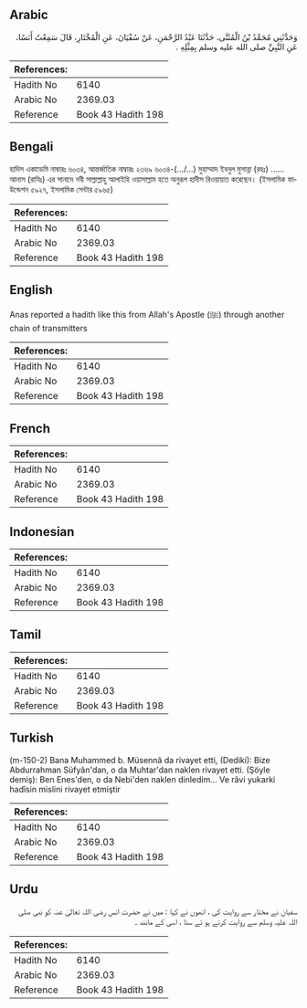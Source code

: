 ## Arabic


<div dir="rtl" lang="ar" style={{fontSize:'larger',backgroundColor:'#f8f9fa',padding:20}}>
وَحَدَّثَنِي مُحَمَّدُ بْنُ الْمُثَنَّى، حَدَّثَنَا عَبْدُ الرَّحْمَنِ، عَنْ سُفْيَانَ، عَنِ الْمُخْتَارِ، قَالَ سَمِعْتُ أَنَسًا، عَنِ النَّبِيِّ صلى الله عليه وسلم بِمِثْلِهِ ‏.‏
</div>
<div style={{backgroundColor:'#f8f9fa',padding:20, marginBottom: 10}}><table> <thead> <tr> <th>References:</th> <th></th> </tr> </thead> <tbody><tr><td>Hadith No</td><td>6140</td></tr><tr><td>Arabic No</td><td>2369.03</td></tr><tr><td>Reference</td><td>Book 43 Hadith 198</td></tr></tbody></table></div>

## Bengali


<div dir="ltr" lang="bn" style={{fontSize:'larger',backgroundColor:'#f8f9fa',padding:20}}>
হাদিস একাডেমি নাম্বারঃ ৬০৩৪, আন্তর্জাতিক নাম্বারঃ ২৩৬৯ ৬০৩৪-(.../...) মুহাম্মাদ ইবনুল মুসান্না (রহঃ) ...... আনাস (রাযিঃ) এর সানাদে নবী সাল্লাল্লাহু আলাইহি ওয়াসাল্লাম হতে অনুরূপ হাদীস রিওয়ায়াত করেছেন। (ইসলামিক ফাউন্ডেশন ৫৯২৭, ইসলামিক সেন্টার ৫৯৬৫)
</div>
<div style={{backgroundColor:'#f8f9fa',padding:20, marginBottom: 10}}><table> <thead> <tr> <th>References:</th> <th></th> </tr> </thead> <tbody><tr><td>Hadith No</td><td>6140</td></tr><tr><td>Arabic No</td><td>2369.03</td></tr><tr><td>Reference</td><td>Book 43 Hadith 198</td></tr></tbody></table></div>

## English


<div dir="ltr" lang="en" style={{fontSize:'larger',backgroundColor:'#f8f9fa',padding:20}}>
Anas reported a hadith like this from Allah's Apostle (ﷺ) through another chain of transmitters
</div>
<div style={{backgroundColor:'#f8f9fa',padding:20, marginBottom: 10}}><table> <thead> <tr> <th>References:</th> <th></th> </tr> </thead> <tbody><tr><td>Hadith No</td><td>6140</td></tr><tr><td>Arabic No</td><td>2369.03</td></tr><tr><td>Reference</td><td>Book 43 Hadith 198</td></tr></tbody></table></div>

## French


<div dir="ltr" lang="fr" style={{fontSize:'larger',backgroundColor:'#f8f9fa',padding:20}}>

</div>
<div style={{backgroundColor:'#f8f9fa',padding:20, marginBottom: 10}}><table> <thead> <tr> <th>References:</th> <th></th> </tr> </thead> <tbody><tr><td>Hadith No</td><td>6140</td></tr><tr><td>Arabic No</td><td>2369.03</td></tr><tr><td>Reference</td><td>Book 43 Hadith 198</td></tr></tbody></table></div>

## Indonesian


<div dir="ltr" lang="id" style={{fontSize:'larger',backgroundColor:'#f8f9fa',padding:20}}>

</div>
<div style={{backgroundColor:'#f8f9fa',padding:20, marginBottom: 10}}><table> <thead> <tr> <th>References:</th> <th></th> </tr> </thead> <tbody><tr><td>Hadith No</td><td>6140</td></tr><tr><td>Arabic No</td><td>2369.03</td></tr><tr><td>Reference</td><td>Book 43 Hadith 198</td></tr></tbody></table></div>

## Tamil


<div dir="ltr" lang="ta" style={{fontSize:'larger',backgroundColor:'#f8f9fa',padding:20}}>

</div>
<div style={{backgroundColor:'#f8f9fa',padding:20, marginBottom: 10}}><table> <thead> <tr> <th>References:</th> <th></th> </tr> </thead> <tbody><tr><td>Hadith No</td><td>6140</td></tr><tr><td>Arabic No</td><td>2369.03</td></tr><tr><td>Reference</td><td>Book 43 Hadith 198</td></tr></tbody></table></div>

## Turkish


<div dir="ltr" lang="tr" style={{fontSize:'larger',backgroundColor:'#f8f9fa',padding:20}}>
(m-150-2) Bana Muhammed b. Müsennâ da rivayet etti, (Dediki): Bize Abdurrahman Süfyân'dan, o da Muhtar'dan naklen rivayet etti. (Şöyle demiş): Ben Enes'den, o da Nebi'den naklen dinledim... Ve râvi yukarki hadîsin mislini rivayet etmiştir
</div>
<div style={{backgroundColor:'#f8f9fa',padding:20, marginBottom: 10}}><table> <thead> <tr> <th>References:</th> <th></th> </tr> </thead> <tbody><tr><td>Hadith No</td><td>6140</td></tr><tr><td>Arabic No</td><td>2369.03</td></tr><tr><td>Reference</td><td>Book 43 Hadith 198</td></tr></tbody></table></div>

## Urdu


<div dir="rtl" lang="ur" style={{fontSize:'larger',backgroundColor:'#f8f9fa',padding:20}}>
سفیان نے مختار سے روایت کی ، انھوں نے کہا : میں نے حضرت انس رضی اللہ تعالیٰ عنہ کو نبی صلی اللہ علیہ وسلم سے روایت کرتے ہو ئے سنا ، اسی کے مانند ۔
</div>
<div style={{backgroundColor:'#f8f9fa',padding:20, marginBottom: 10}}><table> <thead> <tr> <th>References:</th> <th></th> </tr> </thead> <tbody><tr><td>Hadith No</td><td>6140</td></tr><tr><td>Arabic No</td><td>2369.03</td></tr><tr><td>Reference</td><td>Book 43 Hadith 198</td></tr></tbody></table></div>